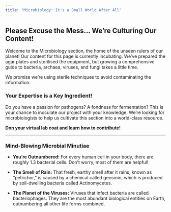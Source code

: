 ```yaml
---
title: "Microbiology: It's a Small World After All"
---
```


## Please Excuse the Mess... We're Culturing Our Content!

Welcome to the Microbiology section, the home of the unseen rulers of our planet! Our content for this page is currently incubating. We've prepared the agar plates and sterilised the equipment, but growing a comprehensive guide to bacteria, archaea, viruses, and fungi takes a little time.

We promise we're using sterile techniques to avoid contaminating the information.

### Your Expertise is a Key Ingredient!

Do you have a passion for pathogens? A fondness for fermentation? This is your chance to inoculate our project with your knowledge. We're looking for microbiologists to help us cultivate this section into a world-class resource.

**[Don your virtual lab coat and learn how to contribute!](../about.qmd)**

***

::: {.callout-note icon="true"}
### Mind-Blowing Microbial Minutiae

* **You're Outnumbered:** For every human cell in your body, there are roughly 1.3 bacterial cells. Don't worry, most of them are helpful!

* **The Smell of Rain:** That fresh, earthy smell after it rains, known as "petrichor," is caused by a chemical called geosmin, which is produced by soil-dwelling bacteria called Actinomycetes.

* **The Planet of the Viruses:** Viruses that infect bacteria are called bacteriophages. They are the most abundant biological entities on Earth, outnumbering all other life forms combined.
:::